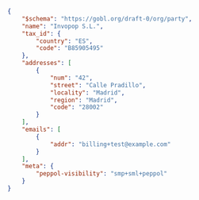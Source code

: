 ```json Peppol party example
{
    "$schema": "https://gobl.org/draft-0/org/party",
    "name": "Invopop S.L.",
    "tax_id": {
        "country": "ES",
        "code": "B85905495"
    },
    "addresses": [
        {
            "num": "42",
            "street": "Calle Pradillo",
            "locality": "Madrid",
            "region": "Madrid",
            "code": "28002"
        }
    ],
    "emails": [
        {
            "addr": "billing+test@example.com"
        }
    ],
    "meta": {
        "peppol-visibility": "smp+sml+peppol"
    }
}
```